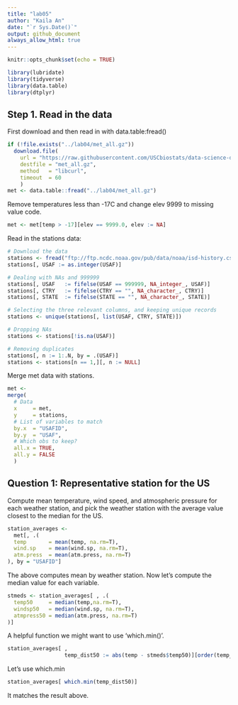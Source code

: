 ```yaml
---
title: "lab05"
author: "Kaila An"
date: "`r Sys.Date()`"
output: github_document
always_allow_html: true 
---
```


```r
knitr::opts_chunk$set(echo = TRUE)
```

```r
library(lubridate)
library(tidyverse)
library(data.table)
library(dtplyr)
```



## Step 1. Read in the data
First download and then read in with data.table:fread()

```r
if (!file.exists("../lab04/met_all.gz"))
  download.file(
    url = "https://raw.githubusercontent.com/USCbiostats/data-science-data/master/02_met/met_all.gz",
    destfile = "met_all.gz",
    method   = "libcurl",
    timeout  = 60
    )
met <- data.table::fread("../lab04/met_all.gz")
```


Remove temperatures less than -17C and change elev 9999 to missing value code.
```r
met <- met[temp > -17][elev == 9999.0, elev := NA]
```


Read in the stations data:
```r
# Download the data
stations <- fread("ftp://ftp.ncdc.noaa.gov/pub/data/noaa/isd-history.csv")
stations[, USAF := as.integer(USAF)]

# Dealing with NAs and 999999
stations[, USAF   := fifelse(USAF == 999999, NA_integer_, USAF)]
stations[, CTRY   := fifelse(CTRY == "", NA_character_, CTRY)]
stations[, STATE  := fifelse(STATE == "", NA_character_, STATE)]

# Selecting the three relevant columns, and keeping unique records
stations <- unique(stations[, list(USAF, CTRY, STATE)])

# Dropping NAs
stations <- stations[!is.na(USAF)]

# Removing duplicates
stations[, n := 1:.N, by = .(USAF)]
stations <- stations[n == 1,][, n := NULL]
```


Merge met data with stations.
```r
met <-
merge(
  # Data
  x     = met,         
  y     = stations, 
  # List of variables to match
  by.x  = "USAFID",
  by.y  = "USAF", 
  # Which obs to keep?
  all.x = TRUE,      
  all.y = FALSE
  )
```


## Question 1: Representative station for the US

Compute mean temperature, wind speed, and atmospheric pressure for each weather station, and pick the weather station with the average value closest to the median for the US.

```r
station_averages <-
  met[, .(
  temp       = mean(temp, na.rm=T),
  wind.sp    = mean(wind.sp, na.rm=T),
  atm.press  = mean(atm.press, na.rm=T)
), by = "USAFID"]
```

The above computes mean by weather station.
Now let's compute the median value for each variable.

```r
stmeds <- station_averages[ , .(
  temp50     = median(temp,na.rm=T),
  windsp50   = median(wind.sp, na.rm=T),
  atmpress50 = median(atm.press, na.rm=T)
)]
```

A helpful function we might want to use 'which.min()'.

```r
station_averages[ ,
                  temp_dist50 := abs(temp - stmeds$temp50)][order(temp_dist50)]
```

Let's use which.min
```r
station_averages[ which.min(temp_dist50)]
```

It matches the result above.
